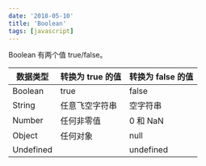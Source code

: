 ```yaml
---
date: '2018-05-10'
title: 'Boolean'
tags: [javascript]
---
```


Boolean 有两个值 true/false。

| 数据类型  | 转换为 true 的值 | 转换为 false 的值 |
| --------- | ---------------- | ----------------- |
| Boolean   | true             | false             |
| String    | 任意飞空字符串   | 空字符串          |
| Number    | 任何非零值       | 0 和 NaN          |
| Object    | 任何对象         | null              |
| Undefined |                  | undefined         |
